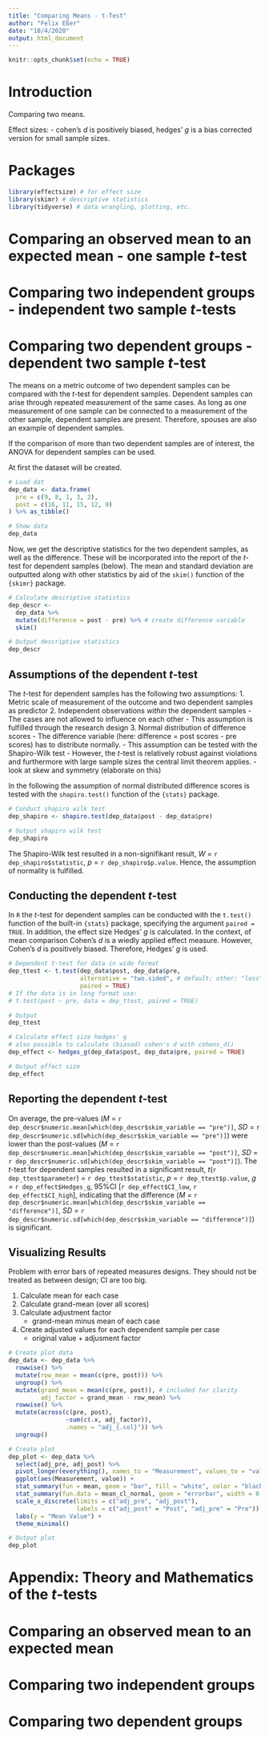 ```yaml
---
title: "Comparing Means - t-Test"
author: "Felix Eßer"
date: "10/4/2020"
output: html_document
---
```


```r
knitr::opts_chunk$set(echo = TRUE)
```

# Introduction


Comparing two means.

Effect sizes:
- cohen's $d$ is positively biased, hedges' $g$ is a bias corrected version for small sample sizes.




# Packages

```r
library(effectsize) # for effect size
library(skimr) # descriptive statistics
library(tidyverse) # data wrangling, plotting, etc.
```


# Comparing an observed mean to an expected mean - one sample $t$-test

# Comparing two independent groups - independent two sample $t$-tests
# Comparing two dependent groups - dependent two sample $t$-test

The means on a metric outcome of two dependent samples can be compared with the $t$-test for dependent samples. Dependent samples can arise through repeated measurement of the same cases. As long as one measurement of one sample can be connected to a measurement of the other sample, dependent samples are present. Therefore, spouses are also an example of dependent samples.

If the comparison of more than two dependent samples are of interest, the ANOVA for dependent samples can be used.

At first the dataset will be created.

```r
# Load dat
dep_data <- data.frame(
  pre = c(9, 8, 1, 3, 2),
  post = c(16, 11, 15, 12, 9)
) %>% as_tibble()

# Show data
dep_data
```

Now, we get the descriptive statistics for the two dependent samples, as well as the difference. These will be incorporated into the report of the $t$-test for dependent samples (below). The mean and standard deviation are outputted along with other statistics by aid of the `skim()` function of the `{skimr}` package.

```r
# Calculate descriptive statistics 
dep_descr <- 
  dep_data %>% 
  mutate(difference = post - pre) %>% # create difference variable
  skim()

# Output descriptive statistics
dep_descr
```



## Assumptions of the dependent $t$-test

The $t$-test for dependent samples has the following two assumptions:
1. Metric scale of measurement of the outcome and two dependent samples as predictor
2. Independent observations *within* the dependent samples
    - The cases are not allowed to influence on each other
    - This assumption is fulfilled through the research design
3. Normal distribution of difference scores
    - The difference variable (here: difference = post scores - pre scores) has to distribute normally. 
    - This assumption can be tested with the Shapiro-Wilk test
    - However, the $t$-test is relatively robust against violations and furthermore with large sample sizes the central limit theorem applies. 
    - look at skew and symmetry (elaborate on this)


In the following the assumption of normal distributed difference scores is tested with the `shapiro.test()` function of the `{stats}` package.
```r
# Conduct shapiro wilk test
dep_shapiro <- shapiro.test(dep_data$post - dep_data$pre)

# Output shapiro wilk test
dep_shapiro
```
The Shapiro-Wilk test resulted in a non-signifikant result, $W$ = `r dep_shapiro$statistic`, $p$ = `r dep_shapiro$p.value`. Hence, the assumption of normality is fulfilled.



## Conducting the dependent $t$-test
In `R` the $t$-test for dependent samples can be conducted with the `t.test()` function of the built-in `{stats}` package, specifying the argument `paired = TRUE`. In addition, the effect size Hedges' $g$ is calculated. In the context, of mean comparison Cohen's $d$ is a wiedly applied effect measure. However, Cohen's $d$ is positively biased. Therefore, Hedges' $g$ is used.

```r
# Dependent t-test for data in wide format
dep_ttest <- t.test(dep_data$post, dep_data$pre,
                    alternative = "two.sided", # default; other: "less", "greater"
                    paired = TRUE)
# If the data is in long format use:
# t.test(post ~ pre, data = dep_ttest, paired = TRUE)

# Output
dep_ttest

# Calculate effect size hedges' g
# also possible to calculate (biased) cohen's d with cohens_d()
dep_effect <- hedges_g(dep_data$post, dep_data$pre, paired = TRUE)

# Output effect size
dep_effect
```

## Reporting the dependent $t$-test

On average, the pre-values ($M$ = `r dep_descr$numeric.mean[which(dep_descr$skim_variable == "pre")]`, $SD$ = `r dep_descr$numeric.sd[which(dep_descr$skim_variable == "pre")]`) were lower than the post-values ($M$ = `r dep_descr$numeric.mean[which(dep_descr$skim_variable == "post")]`, $SD$ = `r dep_descr$numeric.sd[which(dep_descr$skim_variable == "post")]`). The $t$-test for dependent samples resulted in a significant result, $t$(`r dep_ttest$parameter`) = `r dep_ttest$statistic`, $p$ = `r dep_ttest$p.value`, $g$ = `r dep_effect$Hedges_g`, 95%CI [`r dep_effect$CI_low`, `r dep_effect$CI_high`], indicating that the difference ($M$ = `r dep_descr$numeric.mean[which(dep_descr$skim_variable == "difference")]`, $SD$ = `r dep_descr$numeric.sd[which(dep_descr$skim_variable == "difference")]`) is significant.


## Visualizing Results

Problem with error bars of repeated measures designs. They should not be treated as between design; CI are too big.

1. Calculate mean for each case
2. Calculate grand-mean (over all scores)
3. Calculate adjustment factor
    + grand-mean minus mean of each case
4. Create adjusted values for each dependent sample per case
    + original value + adjusment factor

```r
# Create plot data
dep_data <- dep_data %>%
  rowwise() %>%
  mutate(row_mean = mean(c(pre, post))) %>%
  ungroup() %>%
  mutate(grand_mean = mean(c(pre, post)), # included for clarity
         adj_factor = grand_mean - row_mean) %>%
  rowwise() %>%
  mutate(across(c(pre, post),
                ~sum(c(.x, adj_factor)),
                .names = "adj_{.col}")) %>%
  ungroup()

# Create plot
dep_plot <- dep_data %>%
  select(adj_pre, adj_post) %>%
  pivot_longer(everything(), names_to = "Measurement", values_to = "value") %>%
  ggplot(aes(Measurement, value)) +
  stat_summary(fun = mean, geom = "bar", fill = "white", color = "black") +
  stat_summary(fun.data = mean_cl_normal, geom = "errorbar", width = 0.2) +
  scale_x_discrete(limits = c("adj_pre", "adj_post"),
                   labels = c("adj_post" = "Post", "adj_pre" = "Pre")) +
  labs(y = "Mean Value") +
  theme_minimal()

# Output plot
dep_plot
```



# Appendix: Theory and Mathematics of the $t$-tests


# Comparing an observed mean to an expected mean

# Comparing two independent groups

# Comparing two dependent groups






















